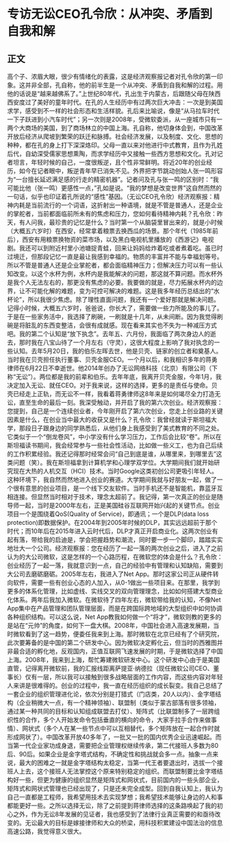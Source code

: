 # 专访无讼CEO孔令欣：从冲突、矛盾到自我和解
## 正文
高个子、浓眉大眼，很少有情绪化的表露，这是经济观察报记者对孔令欣的第一印象。这并非全部，孔自称，他的前半生是一个从冲突、矛盾到自我和解的过程。用他的话说是“越来越佛系了。”上世纪80年代，孔出生于内蒙古，后跟随父母在陕西西安度过了美好的童年时代。在孔的人生经历中有过两次巨大冲击：一次是到美国求学，感受到不一样的社会形态和生活样貌。孔后来比喻说，像是“从马拉车时代一下子跃进到小汽车时代”；另一次则是2008年，受微软委派，从一座城市只有一两个大商场的美国，到了商场林立的中国上海。孔自称，他切身体会到，中国改革开放后经济从爬坡到繁荣的跃迁和脉搏。社会经济发展，以及制度、文化、思想的种种，都在孔的身上打下深深烙印。父母一直以来对他进行中式教育，且作为孔姓后代，自幼深受儒家思想熏陶，而求学经历中又接触一些西方思想和文化。孔对记者坦言，年轻时候的自己，一度很叛逆，且个性非常鲜明。将近20年的创业经历，如今在记者眼中，叛逆青年早已消失不见。外界把字节跳动创始人张一鸣形容为“一台擅长延迟满足感的行走的精密机器”。记者问及孔与张一鸣的区别时：“我可能比他（张一鸣）更感性一点，”孔如是说。“我的梦想是改变世界”这自然而然的一句话，似乎也印证着孔所说的“感性”基因。（无讼CEO孔令欣）经济观察报：精神内耗是当前流行的一个词语，这折射出一种语境，就是不管是普通人，还是企业的掌舵者，当前都面临前所未有的焦虑和压力，您如何看待精神内耗？孔令欣：昨天，有人问我，最珍贵的记忆是什么？当时第一个从脑袋里冒出来的，就是小时候（大概五六岁时）在西安，经常拿着粮票去换西瓜的场景。那个年代（1985年前后），西安有用粮票换物资的菜市场，以及黑白电视机里播放的《西游记》电视剧。我还可以到附近村里小池塘捉青蛙，回来让妈妈给炸着吃或者煮着吃。虽已时过境迁，但那段记忆一直是最让我感到幸福的。物质的丰富并不能与幸福划等号。所以不管是普通人还是企业掌舵者，都会面临精神压力；但解决压力可以有一些认知改变。以这个水杯为例，水杯内是我能解决的问题，那这就不算问题。而水杯外是我个人无法左右的，那更没有焦虑的必要。我要做的就是，尽力拓展水杯内的边界，让不可能化解的难题，变为可控可解决的难题。这是我多年经历总结出的“水杯论”，所以我很少焦虑。除了理性直面问题，我还有一个爱好那就是解决问题。记得小时候，大概五六岁时，爸爸说，你长大了，需要做一些力所能及的事儿了。于是在一些家务活中，我选择了刷碗，一刷就是十几年，从未间断。因为我觉得刷碗是将脏乱的东西变整洁，会很有成就感。现在看来其实也不失为一种减压方式吧。我的第二个认知是“放下执念”。去年五、六月份，我面临了两次身边人的逝去，那时我在八宝山待了一个月左右（守灵），这很大程度上影响了我对执念的一些认知。去年5月20日，我的伯乐左晖去世，他是贝壳、链家的创立者和奠基人。当时我在贝壳担任执行董事、贝壳金服CEO。一个月以后，和我相识多年的蒋勇律师在6月22日不幸逝世。他2014年创办了无讼网络科技（北京）有限公司（下称“无讼”）。两位都是我的前辈和伯乐。去年年底，我离开贝壳金服，今年1月，我决定加入无讼、就任CEO。对于我来说，这样的选择，更多的是责任与使命。贝壳已经走上正轨，而无讼不一样，我看着蒋勇律师这8年来是如何竭尽全力打造无讼，直至生命的最后一刻。我深受触动，并开启了我的第六次创业。经济观察报：您提到，自己是一个连续创业者，今年刚开启了第六次创业，您走上创业路的关键因素是什么，在创业当中最大的收获又是什么？孔令欣：我曾经就读于斯坦福大学，那段日子跟身边的同学熟悉后，从他们身上我感受到了美式教育的不同之处。它类似于一个“倒龙卷风”，中小学没有什么学习压力，工作后会比较“卷”。所以在斯坦福读书期间，我会经常参与一些社会性活动，比如做一些义工，也为自己后续的工作积累经验。我还记得那时经常会问“自己到底是谁，从哪里来，到哪里去”这类问题（笑）。我在斯坦福拿到计算机学和心理学双学位。大学期间我们就开始研究现在大热的人机交互（HCI）技术。当时Google这类初创公司更吸引年轻人。这种环境下，我自然而然地进入创业的赛道。大学期间我就与好朋友一起，做了一个很有意思的创业项目，是一个线下交友软件。当时手机还不是智能机，靠蓝牙互相连接。但显然当时相对于技术，理念太超前了。我记得，第一次真正的创业是随导师一起，当时是2000年左右，正是美国硅谷互联网开始兴起的关键节点。创业项目一个是围绕着QoS(Quality of Service)，即通讯；一个是DLP(data loss protection)即数据保护。在2004年到2005年时候的DLP，其实远远超前于那个时代；而10年后在2015年进入云时代后，DLP才真正开启商业化。这两次创业有起有落，带给我的启迪是，学会把握趋势和潮流，同时要一步一个脚印，踏踏实实地壮大一个公司。经济观察报：您在经历了一起一落的两次创业之后，进入了之前认为的大公司微软，这是怎样的一个心路历程，在微软您的体会是什么？孔令欣：创业经历了一起一落，我就意识到一点，自己的经验中有管理和认知缺陷，需要到大公司去磨砺磨砺。2005年左右，我进入了Net App。那时这家公司正从硬件转向软件，需要一些有创业心态的人加入，从0-1做出一些项目来。在那里，我学到更多的体系化管理，比如虚线、实线交叉的双向管理理念，比如如何搭建大型商业化体系。两年后我加入微软。在微软待了四年左右，微软带给我的认知，不像Net App集中在产品管理和团队管理层面，而是在跨国际跨地域的大型组织中如何协调各种组织结构。可以这么说，Net App教我如何做一个“将才”，微软则教的更多的是站在“元帅”的角度，如何下一盘大棋。2008年，中国社会进入高速发展期，当时微软看到了这一趋势，便委任我来到上海。那时微软在北京已经有了个研究院，此次要筹备的是中国的第二个研发中心。因为微软决定孵化云，但当时的西雅图并非最合适的孵化地，反观国内，正值互联网飞速发展的时期，于是微软选择了中国上海。2008年，我来到上海，帮忙筹建微软研发中心。这个研发中心由于是美国直管，记得离开微软前，我的汇报线距离萨提亚·纳德拉（现任微软公司CEO、董事长）仅有一层，所以我可以接触到很多战略层面的工作内容，而这些内容对年轻人来讲是很难得的。创业的过程中，我一直在经历组织的成长裂变。我自己总结了一套企业的组织管理进化论，依次分别是打猎式（门店类，20人以内）、金字塔结构（企业稍微大一点，有一个精神领袖）、联盟制（类似于蒙古部落有很多领袖，通过某一种共同的目标和认知组成联盟去打仗）、矩阵式（比联盟制多了一层跨组织性的合作，多个人开始发命令包括垂直的横向的命令，大家手拉手合作来做事情）、网状式（多个人在某一些节点中可以互相替代，多个矩阵放在一起合作时就形成网状了）。中国改革开放40多年了，一批又一批的国内优秀企业迅速崛起。而当第一代企业家功成身退，需要把企业管理权继续传承，第二代接班人多数为80后、90后。如果企业是金字塔式结构，不确定性和挑战就会多一点。抽象一点来说，最大的困难之一就是金字塔结构太稳定，当第一代王者要退出时，选拔一个接班人上去，这个接班人无法掌控这个原来特别稳定的组织。而联盟制要比金字塔结构好一些，但更为健康的组织显然是矩阵式和网状式，目前国内的一些头部企业，矩阵式和网状式管理也已经出现了，只是还未完全成型。回到自我认知上，我认为自己一直都是工程师，我希望用技术去实现梦想；我希望技术能够让身边的人和事都能更好一些。之所以选择无讼，除了之前提到蒋律师选择的这条路唤起了我的初心之外，作为无讼8年发展的见证者，我也感受到了法律行业真正需要的和亟待改变的。无讼最大的目标是嫁接律师和大众的桥梁，用科技积累建设中国法治的信息高速公路，我觉得意义很大。